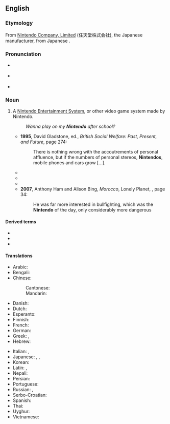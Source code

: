 ==English==
{{wikipedia}}

===Etymology===
From [[w:Nintendo|Nintendo Company, Limited]] (任天堂株式会社), the Japanese manufacturer, from Japanese {{m|ja|任天堂|tr=Nintendō||Luck of Heaven}}.

===Pronunciation===
* {{a|RP}} {{IPA|/nɪnˈtɛndəʊ/|lang=en}}
* {{a|GA}} {{IPA|/nɪnˈtɛndoʊ/|lang=en}}
* {{rhymes|ɛndəʊ|lang=en}}

===Noun===
{{en-noun}}

# {{lb|en|video games}} A [[w:Nintendo Entertainment System|Nintendo Entertainment System]], or other video game system made by Nintendo.
#: ''Wanna play on my '''Nintendo''' after school?''
#* '''1995''', David Gladstone, ed., ''British Social Welfare: Past, Present, and Future'', page 274:
#*: There is nothing wrong with the accoutrements of personal affluence, but if the numbers of personal stereos, '''Nintendos''', mobile phones and cars grow […].
#* {{quote-text|year=2005|author=Lila Abu-Lughod|title=Dramas of Nationhood: The Politics of Television in Egypt|page=280|passage=These professionals are the sort whose children play with '''Nintendos''' and own bikes}}
#* {{quote-text|year=2005|author=Larry L. Meyer|title=No Paltry Thing: Memoirs Of A Geezer Dad|page=128|passage=Franz: “How do elves make '''Nintendos'''?” Dad: “You ask all the hard questions, don't you? I really don't know.”}}
#* {{quote-text|year=2007|author=Ilene Schneider|title=Chanukah Guilt|page=106|passage=The only message at home was from my nephew, letting me know my mother was back home, safe and sound, except for a sore "'''Nintendo''' thumb".}}
#* '''2007''', Anthony Ham and Alison Bing, ''Morocco'', Lonely Planet, {{ISBN|1740599748}}, page 34:
#*: He was far more interested in bullfighting, which was the '''Nintendo''' of the day, only considerably more dangerous<!--;-->

====Derived terms====
* {{l|en|Nintendinitis}}
* {{l|en|Nintendocore}}
* {{l|en|Nintendo thumb}}

====Translations====
{{trans-top|Nintendo Entertainment System, or other video game system made by Nintendo}}
* Arabic: {{t|ar|نينتندو}}
* Bengali: {{t|bn|নিনটেনডো|sc=Beng}}
* Chinese:
*: Cantonese: {{t|yue|任天堂|tr=Jam1 tin1 tong4|sc=Hani}}
*: Mandarin: {{t+|cmn|任天堂|tr=Rèntiāntáng|sc=Hani}}
* Danish: {{t|da|Nintendo}}
* Dutch: {{t|nl|Nintendo}}
* Esperanto: {{t|eo|Nintendo}}
* Finnish: {{t|fi|Nintendo}}
* French: {{t+|fr|Nintendo|f}}
* German: {{t|de|Nintendo|f}}
* Greek: {{t|el|Νιντενδω}}, {{t|el|Νιντενδο}}
* Hebrew: {{t|he|נינטנדו}}
{{trans-mid}}
* Italian: {{t|it|Nintendo}}, {{t|it|Nintendo|f}}
* Japanese: {{t|ja|任天堂|tr=Nintendō}}, {{t|ja|ニンテンドー|tr=Nintendō}}, {{t+|ja|ファミコン|tr=famikon}}
* Korean: {{t-needed|ko}}
* Latin: {{t|la|Nintendo}}, {{t|la|Nintendonis|cgenitive}}
* Nepali: {{t|ne|निन्टेन्डो|sc=Deva}}
* Persian: {{t+|fa|نینتندو|sc=fa-Arab}}
* Portuguese: {{t|pt|Nintendo|m}}
* Russian: {{t|ru|Нинте́ндо}}, {{t|ru|Нинтендо|sc=Cyrl}}
* Serbo-Croatian: {{t|sh|нинтендо}}
* Spanish: {{t|es|Nintendo}}
* Thai: {{t|th|นินเทนโด|tr=Ninthendo}}
* Uyghur: {{t|ug|نىنتېندو}}
* Vietnamese: {{t-needed|vi}}
{{trans-bottom}}